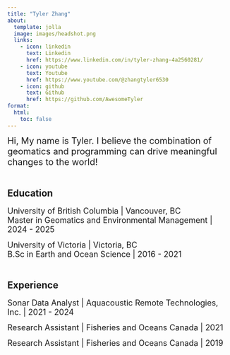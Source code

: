 ```yaml
---
title: "Tyler Zhang"
about:
  template: jolla
  image: images/headshot.png
  links:
    - icon: linkedin
      text: Linkedin
      href: https://www.linkedin.com/in/tyler-zhang-4a2560281/
    - icon: youtube
      text: Youtube
      href: https://www.youtube.com/@zhangtyler6530
    - icon: github
      text: Github
      href: https://github.com/AwesomeTyler
format:
  html:
    toc: false
---
```


<span style="font-size: 20px;">Hi, My name is Tyler. I believe the combination of geomatics and programming can drive meaningful changes to the world! </span>
 <br><br>

## Education
<span style="font-size: 18px;">
University of British Columbia | Vancouver, BC <br> Master in Geomatics and Environmental Management | 2024 - 2025</span>

<span style="font-size: 18px;">
University of Victoria | Victoria, BC<br> B.Sc in Earth and Ocean Science | 2016 - 2021</span><br><br>

## Experience
<span style="font-size: 18px;">
Sonar Data Analyst | Aquacoustic Remote Technologies, Inc. | 2021 - 2024</span>

<span style="font-size: 18px;">
Research Assistant | Fisheries and Oceans Canada | 2021</span>

<span style="font-size: 18px;">
Research Assistant | Fisheries and Oceans Canada | 2019</span>
